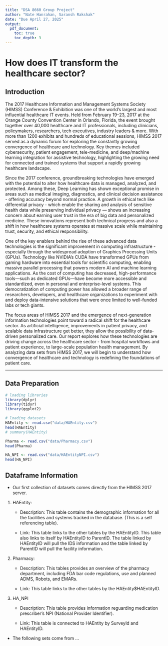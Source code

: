 ```yaml
---
title: "DSA 8660 Group Project"
author: "Nate Hanrahan, Saransh Rakshak"
date: "Due April 27, 2025"
output:
  pdf_document:
    toc: true
    toc_depth: 3
---
```


<!-- # TODO: add pic for titlepage  -->

# How does IT transform the healthcare sector?

## Introduction

  The 2017 Healthcare Information and Management Systems Society (HIMSS) Conference & Exhibition was one of the world’s largest and most influential healthcare IT events. Held from February 19–23, 2017 at the Orange County Convention Center in Orlando, Florida, the event brought together over 40,000 healthcare and IT professionals, including clinicians, policymakers, researchers, tech executives, industry leaders & more. With more than 1200 exhibits and hundreds of educational sessions, HIMSS 2017 served as a dynamic forum for exploring the constantly growing convergence of healthcare and technology. Key themes included cybersecurity, patient engagement, tele-medicine, and deep/machine learning integration for assistive technology, highlighting the growing need for connected and trained systems that support a rapidly growing healthcare landscape.

  Since the 2017 conference, groundbreaking technologies have emerged with the potential to alter how healthcare data is managed, analyzed, and protected. Among these, Deep Learning has shown exceptional promise in areas such as medical imaging, diagnostics, and clinical decision assistance - offering accuracy beyond normal practice. A growth in ethical tech like differential privacy - which enable the sharing and analysis of sensitive health data while preserving individual privacy — shows an increasing concern about earning user trust in the era of big data and personalized medicine. These innovations represent both technical progress and also a shift in how healthcare systems operates at massive scale while maintaining trust, security, and ethical responsibility.

  One of the key enablers behind the rise of these advanced data technologies is the significant improvement in computing infrastructure - especially through the widespread adoption of Graphics Processing Units (GPUs). Technology like NVIDIA's CUDA have transformed GPUs from gaming hardware into essential tools for scientific computing, enabling massive parallel processing that powers modern AI and machine learning applications. As the cost of computing has decreased, high-performance tools—such as dedicated GPUs—have become more accessible and standardized, even in personal and enterprise-level systems. This democratization of computing power has allowed a broader range of researchers, developers, and healthcare organizations to experiment with and deploy data-intensive solutions that were once limited to well-funded labs or tech giants.

  The focus areas of HIMSS 2017 and the emergence of next-generation information technologies point toward a radical shift for the healthcare sector. As artificial intelligence, improvements in patient privacy, and scalable data infrastructure get better, they allow the possibility of data-driven personalized care. Our report explores how these technologies are driving change across the healthcare sector - from hospital workflows and patient experience, to large-scale population health management. By analyzing data sets from HIMSS 2017, we will begin to understand how convergence of healthcare and technology is redefining the foundations of patient care.


<!-- TODO: Paragraph or two discussing what questions we want to answer specifically and why we chose them] -->




---
<!-- DATA LOAD & PREP -->

## Data Preparation

```r
# loading libraries
library(dplyr)
library(tidyr)
library(ggplot2)
```

```r
# loading datasets
HAEntity <- read.csv("data/HAEntity.csv")
head(HAEntity)
# summary(HAEntity)

Pharma <- read.csv("data/Pharmacy.csv")
head(Pharma)

HA_NPI <- read.csv("data/HAEntityNPI.csv")
head(HA_NPI)
```

## Dataframe Information

- Our first collection of datasets comes directly from the HIMSS 2017 server. 

1. HAEntity: 

    - Description: This table contains the demographic information for all the facilities and systems tracked in the database.  (This is a self referencing table).
    
    - Link: This table links to the other tables by the HAEntityID.  This table also links to itself by HAEntityID to ParentID.  The table linked by HAEntityID will pull the IDS information and the table linked by ParentID will pull the facility information.


2. Pharmacy:

    - Description: This tables provides an overview of the pharmacy department, including FDA bar code regulations, use and planned ADMS, Robots, and EMARs.
    
    - Link: This table links to the other tables by the HAEntity$HAEntityID.
    

3. HA_NPI

    - Description: This table provides information reguarding medication prescriber's NPI (National Provider Identifier). 
    
    - Link: This table is connected to HAEntity by SurveyId and HAEntityID.



<!-- TODO: Get second dataset from Medicare or somewhere linking NPI to doctor names and specialties -->

- The following sets come from ...

```r

```















